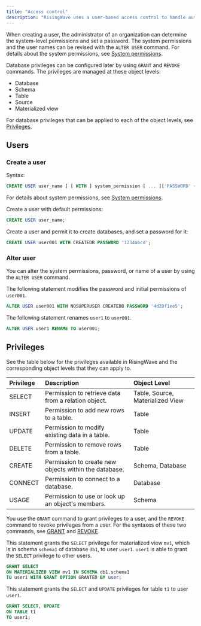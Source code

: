 ```yaml
---
title: "Access control"
description: "RisingWave uses a user-based access control to handle authentication and authorization. Privileges can be granted to or revoked by users to control what actions can be performed on different object levels."
---
```


When creating a user, the administrator of an organization can determine the system-level permissions and set a password. The system permissions and the user names can be revised with the `ALTER USER` command. For details about the system permissions, see [System permissions](/sql/commands/sql-create-user#syntax-for-creating-a-new-user).

Database privileges can be configured later by using `GRANT` and `REVOKE` commands. The privileges are managed at these object levels:

* Database
* Schema
* Table
* Source
* Materialized view

For database privileges that can be applied to each of the object levels, see [Privileges](#privileges).

## Users

### Create a user

Syntax:

```sql
CREATE USER user_name [ [ WITH ] system_permission [ ... ]['PASSWORD' { password | NULL }] ];
```

For details about system permissions, see [System permissions](/sql/commands/sql-create-user#syntax-for-creating-a-new-user).

Create a user with default permissions:

```sql
CREATE USER user_name;
```

Create a user and permit it to create databases, and set a password for it:

```sql
CREATE USER user001 WITH CREATEDB PASSWORD '1234abcd';
```

### Alter user

You can alter the system permissions, password, or name of a user by using the `ALTER USER` command.

The following statement modifies the password and initial permissions of `user001`.

```sql
ALTER USER user001 WITH NOSUPERUSER CREATEDB PASSWORD '4d2Df1ee5';
```

The following statement renames `user1` to `user001`.

```sql
ALTER USER user1 RENAME TO user001;
```

## Privileges

See the table below for the privileges available in RisingWave and the corresponding object levels that they can apply to.

| Privilege | Description                                           | Object Level                     |
| :-------- | :---------------------------------------------------- | :------------------------------- |
| SELECT    | Permission to retrieve data from a relation object.   | Table, Source, Materialized View |
| INSERT    | Permission to add new rows to a table.                | Table                            |
| UPDATE    | Permission to modify existing data in a table.        | Table                            |
| DELETE    | Permission to remove rows from a table.               | Table                            |
| CREATE    | Permission to create new objects within the database. | Schema, Database                 |
| CONNECT   | Permission to connect to a database.                  | Database                         |
| USAGE     | Permission to use or look up an object's members.     | Schema                           |

You use the `GRANT` command to grant privileges to a user, and the `REVOKE` command to revoke privileges from a user. For the syntaxes of these two commands, see [GRANT](/sql/commands/sql-grant) and [REVOKE](/sql/commands/sql-revoke).

This statement grants the `SELECT` privilege for materialized view `mv1`, which is in schema `schema1` of database `db1`, to user `user1`. `user1` is able to grant the `SELECT` privilege to other users.

```sql
GRANT SELECT
ON MATERIALIZED VIEW mv1 IN SCHEMA db1.schema1
TO user1 WITH GRANT OPTION GRANTED BY user;
```

This statement grants the `SELECT` and `UPDATE` privileges for table `t1` to user `user1`.

```sql
GRANT SELECT, UPDATE
ON TABLE t1
TO user1;
```
